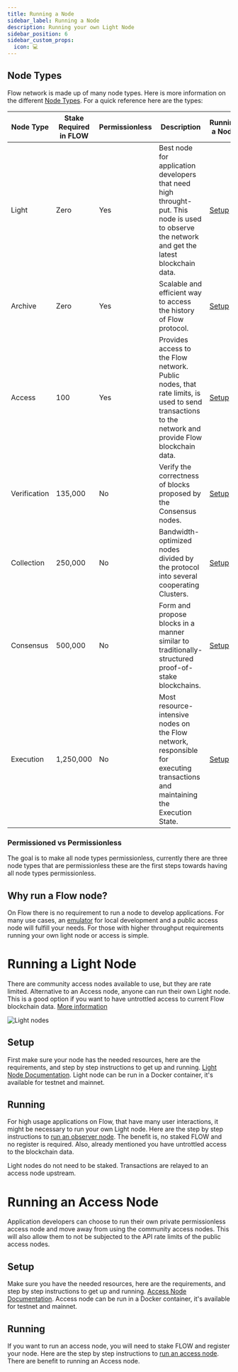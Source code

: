 ```yaml
---
title: Running a Node
sidebar_label: Running a Node
description: Running your own Light Node
sidebar_position: 6
sidebar_custom_props:
  icon: 💻
---
```


## Node Types
Flow network is made up of many node types. Here is more information on the different [Node Types](../building-on-flow/nodes/node-operation/node-roles#collection). For a quick reference here are the types:

| Node Type | Stake Required in FLOW | Permissionless| Description | Running a Node |
| --- | --- | --- | --- | -- |
| Light | Zero | Yes | Best node for application developers that need high throught-put. This node is used to observe the network and get the latest blockchain data. | [Setup](../building-on-flow/nodes/node-operation/observer-node) |
| Archive | Zero | Yes | Scalable and efficient way to access the history of Flow protocol. | [Setup](../building-on-flow/nodes/node-operation/node-setup) |
| Access | 100 | Yes | Provides access to the Flow network. Public nodes, that rate limits, is used to send transactions to the network and provide Flow blockchain data. | [Setup](../building-on-flow/nodes/node-operation/access-node-setup) |
| Verification | 135,000 | No | Verify the correctness of blocks proposed by the Consensus nodes. | [Setup](../building-on-flow/nodes/node-operation/node-setup) |
| Collection | 250,000 | No | Bandwidth-optimized nodes divided by the protocol into several cooperating Clusters. | [Setup](../building-on-flow/nodes/node-operation/node-setup) |
| Consensus | 500,000 | No | Form and propose blocks in a manner similar to traditionally-structured proof-of-stake blockchains. | [Setup](../building-on-flow/nodes/node-operation/node-setup) |
| Execution | 1,250,000 | No | Most resource-intensive nodes on the Flow network, responsible for executing transactions and maintaining the Execution State. | [Setup](../building-on-flow/nodes/node-operation/node-setup) |

### Permissioned vs Permissionless

The goal is to make all node types permissionless, currently there are three node types that are permissionless these are the first steps towards having all node types permissionless.


## Why run a Flow node?

On Flow there is no requirement to run a node to develop applications. For many use cases, an [emulator](../tools/toolchains/emulator) for local development and a public access node will fulfill your needs. For those with higher throughput requirements running your own light node or access is simple.

# Running a Light Node

There are community access nodes available to use, but they are rate limited. Alternative to an Access node, anyone can run their own Light node. This is a good option if you want to have untrottled access to current Flow blockchain data. [More information](../building-on-flow/nodes#which-node-should-you-run)

![Light nodes](observer-node-arch.png)

## Setup

First make sure your node has the needed resources, here are the requirements, and step by step instructions to get up and running. [Light Node Documentation](../building-on-flow/run-and-secure/nodes/node-operation/observer-node#running-an-observer-node). Light node can be run in a Docker container, it's available for testnet and mainnet. 

## Running

For high usage applications on Flow, that have many user interactions, it might be necessary to run your own Light node. Here are the step by step instructions to [run an observer node](../building-on-flow/run-and-secure/nodes/node-operation/observer-node#steps-to-run-an-observer-node). The benefit is, no staked FLOW and no register is required. Also, already mentioned you have untrottled access to the blockchain data.


<Callout type="info">
Light nodes do not need to be staked. Transactions are relayed to an access node upstream.
</Callout>

# Running an Access Node

Application developers can choose to run their own private permissionless access node and move away from using the community access nodes. This will also allow them to not be subjected to the API rate limits of the public access nodes.

## Setup

Make sure you have the needed resources, here are the requirements, and step by step instructions to get up and running. [Access Node Documentation](../building-on-flow/nodes/node-operation/access-node-setup#limitations). Access node can be run in a Docker container, it's available for testnet and mainnet.

## Running

If you want to run an access node, you will need to stake FLOW and register your node. Here are the step by step instructions to [run an access node](../building-on-flow/nodes/node-operation/access-node-setup). There are benefit to running an Access node.

